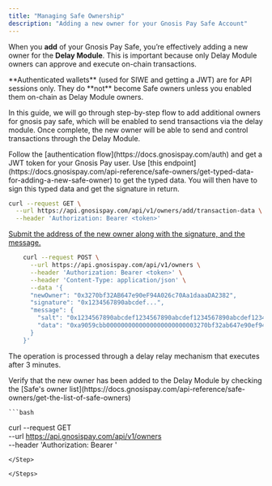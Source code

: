 ```yaml
---
title: "Managing Safe Ownership"
description: "Adding a new owner for your Gnosis Pay Safe Account"
---
```

When you **add** of your Gnosis Pay Safe, you’re effectively adding a new owner for the **Delay Module**.
This is important because only Delay Module owners can approve and execute on-chain transactions.

<Warning>
**Authenticated wallets** (used for SIWE and getting a JWT) are for API sessions only.
They do **not** become Safe owners unless you enabled them on-chain as Delay Module owners.
</Warning>

In this guide, we will go through step-by-step flow to add additional owners for gnosis pay safe, which will be enabled to send transactions via the delay module. Once complete, the new owner will be able to send and control transactions through the Delay Module.

<Steps>
  <Step title="Get a JWT token for session">
      Follow the [authentication flow](https://docs.gnosispay.com/auth) and get a JWT token for your Gnosis Pay user.
  </Step>

<Step title="Get typed data for adding a new safe owner">
    Use [this endpoint](https://docs.gnosispay.com/api-reference/safe-owners/get-typed-data-for-adding-a-new-safe-owner) to get the typed data. You will then have to sign this typed data and get the signature in return.

``` bash
curl --request GET \
  --url https://api.gnosispay.com/api/v1/owners/add/transaction-data \
  --header 'Authorization: Bearer <token>'
```
</Step>

<Step title="Submit the signature">

[Submit the address of the new owner along with the signature, and the message.](https://docs.gnosispay.com/api-reference/safe-owners/add-a-new-owner-to-the-safe)

``` bash
    curl --request POST \
      --url https://api.gnosispay.com/api/v1/owners \
      --header 'Authorization: Bearer <token>' \
      --header 'Content-Type: application/json' \
      --data '{
      "newOwner": "0x3270bf32AB647e90eF94A026c70Aa1daaaDA2382",
      "signature": "0x1234567890abcdef...",
      "message": {
        "salt": "0x1234567890abcdef1234567890abcdef1234567890abcdef1234567890abcdef",
        "data": "0xa9059cbb0000000000000000000000003270bf32ab647e90ef94a026c70aa1daaaada2382"
      }
    }'
```
The operation is processed through a delay relay mechanism that executes after 3 minutes.
</Step>

<Step title="Verify Delay Module ownership">
    Verify that the new owner has been added to the Delay Module by checking the [Safe's owner list](https://docs.gnosispay.com/api-reference/safe-owners/get-the-list-of-safe-owners)

    ```bash
curl --request GET \
  --url https://api.gnosispay.com/api/v1/owners \
  --header 'Authorization: Bearer <token>'
  ```
</Step>

</Steps>

